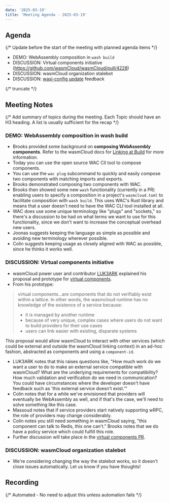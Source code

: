 ```yaml
---
date: '2025-03-19'
title: 'Meeting Agenda - 2025-03-19'
---
```


## Agenda

{/* Update before the start of the meeting with planned agenda items */}

- DEMO: WebAssembly composition in `wash build`
- DISCUSSION: Virtual components initiative (https://github.com/wasmCloud/wasmCloud/pull/4228)
- DISCUSSION: wasmCloud organization stalebot
- DISCUSSION: [wasi-config update](https://github.com/WebAssembly/wasi-config/issues/20) feedback

{/* truncate */}

## Meeting Notes

{/* Add summary of topics during the meeting. Each Topic should have an H3 heading. A list is usually sufficient for the recap */}

### DEMO: WebAssembly composition in wash build

* Brooks provided some background on **composing WebAssembly components**. Refer to the wasmCloud docs for [Linking at Build](https://wasmcloud.com/docs/concepts/linking-components/linking-at-build/) for more information. 
* Today you can use the open source WAC ClI tool to compose components. 
* You can use the `wac plug` subcommand to quickly and easily compose two components with matching imports and exports.
* Brooks demonstrated composing two components with WAC.
* Brooks then showed some new `wash` functionality (currently in a PR) enabling users to specify a composition in a project's `wasmcloud.toml` to facilitate composition with `wash build`. This uses WAC's Rust library and means that a user doesn't need to have the WAC CLI tool installed at all.
* WAC does use some unique terminology like "plugs" and "sockets," so there's a discussion to be had on what terms we want to use for this functionality, since we don't want to increase the conceptual overhead new users. 
* Joonas suggests keeping the language as simple as possible and avoiding new terminology wherever possible.
* Colin suggests keeping usage as closely aligned with WAC as possible, since he thinks it works well.

### DISCUSSION: Virtual components initiative

* wasmCloud power user and contributor [LUK3ARK](https://github.com/LUK3ARK) explained his proposal and prototype for [virtual components](https://github.com/wasmCloud/wasmCloud/pull/4228).
* From his prototype:

> virtual components...are components that do not verifiably exist within a lattice. In other words, the wasmcloud runtime has no knowledge of the existence of a service because:
>
> * it is managed by another runtime
> * because of very unique, complex cases where users do not want to build providers for their use cases
> * users can link easier with existing, disparate systems

This proposal would allow wasmCloud to interact with other services (which could be external and outside the wasmCloud linking context) in an ad-hoc fashion, abstracted as components and using a `component-id`.

* LUK3ARK notes that this raises questions like, "How much work do we want a user to do to make an external service compatible with wasmCloud? What are the underlying requirements for compatibility? How much validation and verification do we need in communication? You could have circumstances where the developer doesn't have feedback such as 'this external service doesn't exist.'"
* Colin notes that for a while we've envisioned that providers will eventually be WebAssembly as well, and if that's the case, we'll need to solve something like this case. 
* Massoud notes that if service providers start natively supporting wRPC, the role of providers may change considerably. 
* Colin notes you still need something in wasmCloud saying, "this component can talk to Redis, this one can't." Brooks notes that we do have a policy service which could fulfill this role.
* Further discussion will take place in the [virtual components PR](https://github.com/wasmCloud/wasmCloud/pull/4228). 

### DISCUSSION: wasmCloud organization stalebot

* We're considering changing the way the stalebot works, so it doesn't close issues automatically. Let us know if you have thoughts!

## Recording

{/* Automated - No need to adjust this unless automation fails */}

<YouTube url="https://www.youtube.com/watch?v=J_0RQg8Qk4g" />
